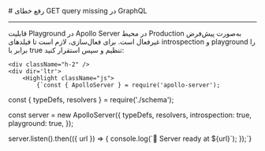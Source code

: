 

<Layout>
<Head>
<title>مستندات رفع خطای get query missing در GraphQL در NodeJS - لیارا</title>
<meta property="og:title" content="مستندات خدمات رایانش ابری لیارا" />
<meta property="og:description" content="مستندات مربوط به رفع خطای get query missing در GraphQL در پلتفرم NodeJS در لیارا"  />
<meta property="og:image" content="https://files.liara.ir/liara/logos/liara-poster.jpg" />
</Head>
# رفع خطای GET query missing در GraphQL
<hr className="mb-2" />

قابلیت Playground در Apollo Server در محیط Production به‌صورت پیش‌فرض غیرفعال است. برای فعال‌سازی، لازم است تا فیلدهای <Important>introspection</Important> و <Important>playground</Important> را برابر با  <Important>true</Important> تنظیم و سپس استقرار کنید:

    <div className="h-2" />
    <div dir='ltr'>
        <Highlight className="js">
            {`const { ApolloServer } = require('apollo-server');
const { typeDefs, resolvers } = require('./schema');

const server = new ApolloServer({
  typeDefs,
  resolvers,
  introspection: true,
  playground: true,
});

server.listen().then(({ url }) => {
  console.log(\`🚀 Server ready at \${url}\`);
});`}
        </Highlight>
    </div>
    <div className="h-2" />

</Layout>